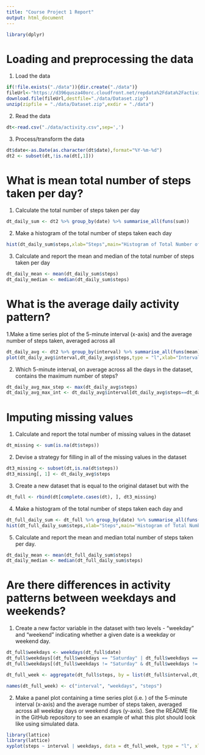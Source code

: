 ```yaml
---
title: "Course Project 1 Report"
output: html_document
---
```



```r
library(dplyr)
```

# Loading and preprocessing the data

1. Load the data

```r
if(!file.exists("./data")){dir.create("./data")}
fileUrl<-"https://d396qusza40orc.cloudfront.net/repdata%2Fdata%2Factivity.zip"
download.file(fileUrl,destfile="./data/Dataset.zip")        
unzip(zipfile = "./data/Dataset.zip",exdir = "./data")
```
2. Read the data

```r
dt<-read.csv("./data/activity.csv",sep=',')
```

3. Process/transform the data

```r
dt$date<-as.Date(as.character(dt$date),format="%Y-%m-%d")
dt2 <- subset(dt,!is.na(dt[,1]))
```


# What is mean total number of steps taken per day?

1. Calculate the total number of steps taken per day

```r
dt_daily_sum <- dt2 %>% group_by(date) %>% summarise_all(funs(sum))
```

2. Make a histogram of the total number of steps taken each day

```r
hist(dt_daily_sum$steps,xlab="Steps",main="Histogram of Total Number of Steps Taken per Day")
```

3. Calculate and report the mean and median of the total number of steps taken per day

```r
dt_daily_mean <- mean(dt_daily_sum$steps)
dt_daily_median <- median(dt_daily_sum$steps)
```
# What is the average daily activity pattern?

1.Make a time series plot of the 5-minute interval (x-axis) and the average number of steps taken, averaged across all 
```r
dt_daily_avg <- dt2 %>% group_by(interval) %>% summarise_all(funs(mean))
plot(dt_daily_avg$interval,dt_daily_avg$steps,type = "l",xlab="Intervals",ylab = "Average of Steps",main = "Time Series Plot of the 5-minute Intervals and the Average Number of Steps Taken")
```

2. Which 5-minute interval, on average across all the days in the dataset, contains the maximum number of steps?

```r
dt_daily_avg_max_step <- max(dt_daily_avg$steps)
dt_daily_avg_max_int <- dt_daily_avg$interval[dt_daily_avg$steps==dt_daily_avg_max_step]
```

# Imputing missing values
1. Calculate and report the total number of missing values in the dataset

```r
dt_missing <- sum(is.na(dt$steps))
```

2. Devise a strategy for filling in all of the missing values in the dataset

```r
dt3_missing <- subset(dt,is.na(dt$steps))
dt3_missing[, 1] <- dt_daily_avg$steps
```

3.  Create a new dataset that is equal to the original dataset but with the

```r
dt_full <- rbind(dt[complete.cases(dt), ], dt3_missing)
```


4. Make a histogram of the total number of steps taken each day and 

```r
dt_full_daily_sum <- dt_full %>% group_by(date) %>% summarise_all(funs(sum))
hist(dt_full_daily_sum$steps,xlab="Steps",main="Histogram of Total Number of Steps Taken per Day for the Revised Data set")
```

5. Calculate and report the mean and median total number of steps taken per day. 

```r
dt_daily_mean <- mean(dt_full_daily_sum$steps)
dt_daily_median <- median(dt_full_daily_sum$steps)
```


# Are there differences in activity patterns between weekdays and weekends?
1. Create a new factor variable in the dataset with two levels - "weekday" and "weekend" indicating whether a given date is a weekday or weekend day.

```r
dt_full$weekdays <- weekdays(dt_full$date)
dt_full$weekdays[(dt_full$weekdays == "Saturday" | dt_full$weekdays == "Sunday")] <- "weekend"
dt_full$weekdays[(dt_full$weekdays != "Saturday" & dt_full$weekdays != "Sunday" & dt_full$weekdays != "weekend")] <- "weekdays"

dt_full_week <- aggregate(dt_full$steps, by = list(dt_full$interval,dt_full$weekdays), mean)

names(dt_full_week) <- c("interval", "weekdays", "steps")
```

2. Make a panel plot containing a time series plot (i.e. ) of the 5-minute interval (x-axis) and the average number of steps taken, averaged across all weekday days or weekend days (y-axis). See the README file in the GitHub repository to see an example of what this plot should look like using simulated data.

```r
library(lattice)
library(lattice)
xyplot(steps ~ interval | weekdays, data = dt_full_week, type = "l", xlab = "Interval",ylab = "Number of steps", layout = c(1, 2))
```